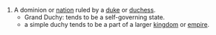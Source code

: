 #A dominion or [[nation]] ruled by a [[duke]] or [[duchess]].
#*Grand Duchy: tends to be a self-governing state.
#*a simple duchy tends to be a part of a larger [[kingdom]] or [[empire]].